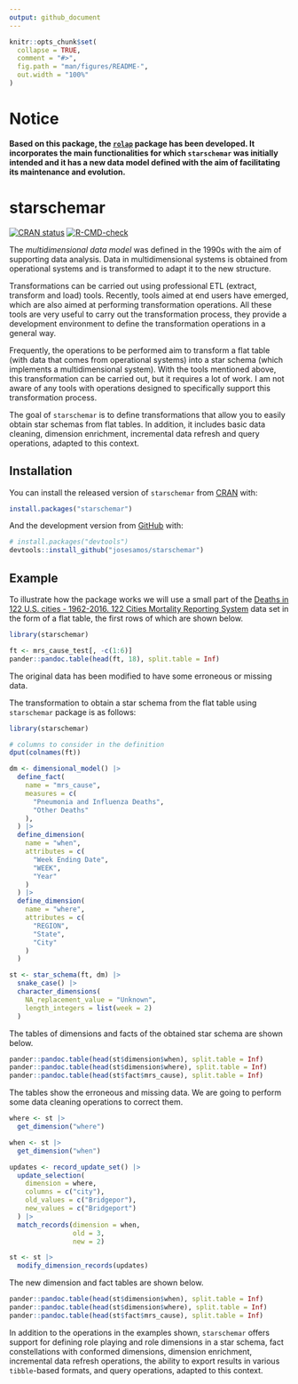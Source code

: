```yaml
---
output: github_document
---
```


<!-- README.md is generated from README.Rmd. Please edit that file -->

```r
knitr::opts_chunk$set(
  collapse = TRUE,
  comment = "#>",
  fig.path = "man/figures/README-",
  out.width = "100%"
)
```

# Notice

**Based on this package, the [`rolap`](https://CRAN.R-project.org/package=rolap) package has been developed. It incorporates the main functionalities for which `starschemar` was initially intended and it has a new data model defined with the aim of facilitating its maintenance and evolution.**

# starschemar

<!-- badges: start -->
[![CRAN status](https://www.r-pkg.org/badges/version/starschemar)](https://CRAN.R-project.org/package=starschemar)
[![R-CMD-check](https://github.com/josesamos/starschemar/actions/workflows/R-CMD-check.yaml/badge.svg)](https://github.com/josesamos/starschemar/actions/workflows/R-CMD-check.yaml)
<!-- badges: end -->

The *multidimensional data model* was defined in the 1990s with the aim of supporting data analysis. Data in multidimensional systems is obtained from operational systems and is transformed to adapt it to the new structure.

Transformations can be carried out using professional ETL (extract, transform and load) tools. Recently, tools aimed at end users have emerged, which are also aimed at performing transformation operations. All these tools are very useful to carry out the transformation process, they provide a development environment to define the transformation operations in a general way.

Frequently, the operations to be performed aim to transform a flat table (with data that comes from operational systems) into a star schema (which implements a multidimensional system). With the tools mentioned above, this transformation can be carried out, but it requires a lot of work. I am not aware of any tools with operations designed to specifically support this transformation process. 

The goal of `starschemar` is to define transformations that allow you to easily obtain star schemas from flat tables. In addition, it includes basic data cleaning, dimension enrichment, incremental data refresh and query operations, adapted to this context.


## Installation

You can install the released version of `starschemar` from [CRAN](https://CRAN.R-project.org) with:

``` r
install.packages("starschemar")
```

And the development version from [GitHub](https://github.com/) with:

``` r
# install.packages("devtools")
devtools::install_github("josesamos/starschemar")
```
## Example

To illustrate how the package works we will use a small part of the [Deaths in 122 U.S. cities - 1962-2016. 122 Cities Mortality Reporting System](https://catalog.data.gov/dataset/deaths-in-122-u-s-cities-1962-2016-122-cities-mortality-reporting-system) data set in the form of a flat table, the first rows of which are shown below.

```r
library(starschemar)
```

```r
ft <- mrs_cause_test[, -c(1:6)]
pander::pandoc.table(head(ft, 18), split.table = Inf)
```

The original data has been modified to have some erroneous or missing data.

The transformation to obtain a star schema from the flat table using `starschemar` package is as follows:

```r
library(starschemar)

# columns to consider in the definition
dput(colnames(ft))

dm <- dimensional_model() |>
  define_fact(
    name = "mrs_cause",
    measures = c(
      "Pneumonia and Influenza Deaths",
      "Other Deaths"
    ),
  ) |>
  define_dimension(
    name = "when",
    attributes = c(
      "Week Ending Date",
      "WEEK",
      "Year"
    )
  ) |>
  define_dimension(
    name = "where",
    attributes = c(
      "REGION",
      "State",
      "City"
    )
  )

st <- star_schema(ft, dm) |>
  snake_case() |>
  character_dimensions(
    NA_replacement_value = "Unknown",
    length_integers = list(week = 2)
  )
```

The tables of dimensions and facts of the obtained star schema are shown below.

```r
pander::pandoc.table(head(st$dimension$when), split.table = Inf)
pander::pandoc.table(head(st$dimension$where), split.table = Inf)
pander::pandoc.table(head(st$fact$mrs_cause), split.table = Inf)
```

The tables show the erroneous and missing data. We are going to perform some data cleaning operations to correct them.

```r
where <- st |>
  get_dimension("where")

when <- st |>
  get_dimension("when")

updates <- record_update_set() |>
  update_selection(
    dimension = where,
    columns = c("city"),
    old_values = c("Bridgepor"),
    new_values = c("Bridgeport")
  ) |>
  match_records(dimension = when,
                old = 3,
                new = 2)

st <- st |>
  modify_dimension_records(updates)
```

The new dimension and fact tables are shown below.

```r
pander::pandoc.table(head(st$dimension$when), split.table = Inf)
pander::pandoc.table(head(st$dimension$where), split.table = Inf)
pander::pandoc.table(head(st$fact$mrs_cause), split.table = Inf)
```

In addition to the operations in the examples shown, `starschemar` offers support for defining role playing and role dimensions in a star schema, fact constellations with conformed dimensions, dimension enrichment, incremental data refresh operations, the ability to export results in various `tibble`-based formats, and query operations, adapted to this context.
